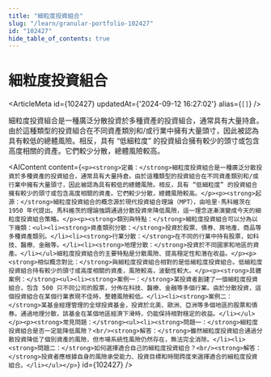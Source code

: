 ```yaml
---
title: "細粒度投資組合"
slug: "/learn/granular-portfolio-102427"
id: "102427"
hide_table_of_contents: true
---
```



# 細粒度投資組合

<ArticleMeta id={102427} updatedAt={'2024-09-12 16:27:02'} alias={`[]`} />
<div className='border-solid border-b border-t-0 my-4 border-[var(--ifm-color-gray-300)]' />

細粒度投資組合是一種廣泛分散投資於多種資產的投資組合，通常具有大量持倉。由於這種類型的投資組合在不同資產類別和/或行業中擁有大量頭寸，因此被認為具有較低的總體風險。相反，具有 “低細粒度” 的投資組合擁有較少的頭寸或包含高度相關的資產。它們較少分散，總體風險較高。

<AIContent content={`<p><strong>定義：</strong>細粒度投資組合是一種廣泛分散投資於多種資產的投資組合，通常具有大量持倉。由於這種類型的投資組合在不同資產類別和/或行業中擁有大量頭寸，因此被認為具有較低的總體風險。相反，具有 “低細粒度” 的投資組合擁有較少的頭寸或包含高度相關的資產。它們較少分散，總體風險較高。</p><p><strong>起源：</strong>細粒度投資組合的概念源於現代投資組合理論（MPT），由哈里·馬科維茨在 1950 年代提出。馬科維茨的理論強調通過分散投資來降低風險，這一理念逐漸演變成今天的細粒度投資組合策略。</p><p><strong>類別與特點：</strong>細粒度投資組合可以分為以下幾類：<ul><li><strong>資產類別分散：</strong>投資於股票、債券、房地產、商品等多種資產類別。</li><li><strong>行業分散：</strong>在不同的行業中持有股票，如科技、醫療、金融等。</li><li><strong>地理分散：</strong>投資於不同國家和地區的資產。</li></ul>細粒度投資組合的主要特點是分散風險、提高穩定性和潛在收益。</p><p><strong>相似概念對比：</strong>與細粒度投資組合相對的是低細粒度投資組合。低細粒度投資組合持有較少的頭寸或高度相關的資產，風險較高，波動性較大。</p><p><strong>具體案例：</strong><ul><li><strong>案例一：</strong>某投資者創建了一個細粒度投資組合，包含 500 只不同公司的股票，分佈在科技、醫療、金融等多個行業。由於分散投資，這個投資組合在某個行業表現不佳時，整體風險較低。</li><li><strong>案例二：</strong>某基金經理管理的全球投資基金，投資於北美、歐洲、亞洲等多個地區的股票和債券。通過地理分散，該基金在某個地區經濟下滑時，仍能保持相對穩定的收益。</li></ul></p><p><strong>常見問題：</strong><ul><li><strong>問題一：</strong>細粒度投資組合是否一定能降低風險？<br/><strong>解答：</strong>雖然細粒度投資組合通過分散投資降低了個別資產的風險，但市場系統性風險仍然存在，無法完全消除。</li><li><strong>問題二：</strong>如何選擇適合自己的細粒度投資組合？<br/><strong>解答：</strong>投資者應根據自身的風險承受能力、投資目標和時間跨度來選擇適合的細粒度投資組合。</li></ul></p>`} id={102427} />
